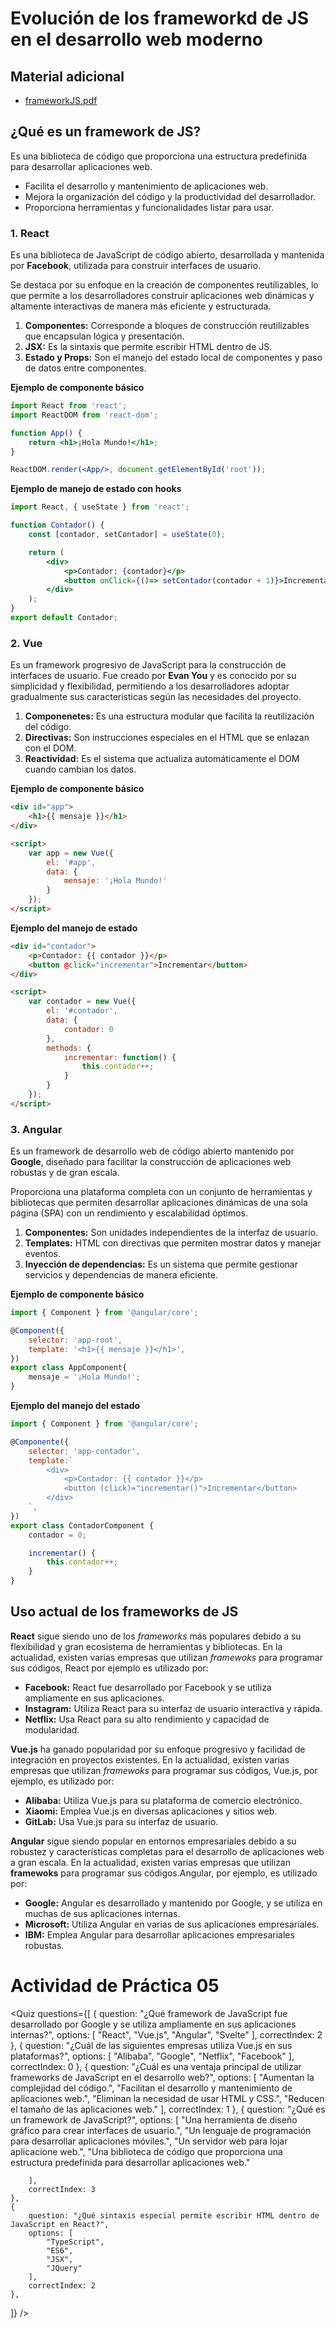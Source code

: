 # Evolución de los frameworkd de JS en el desarrollo web moderno

## Material adicional

- [frameworkJS.pdf](/inacap/ti3v31/docs/frameworkJS.pdf)

## ¿Qué es un framework de JS?
Es una biblioteca de código que proporciona una estructura predefinida para desarrollar aplicaciones web.

- Facilita el desarrollo y mantenimiento de aplicaciones web.
- Mejora la organización del código y la productividad del desarrollador.
- Proporciona herramientas y funcionalidades listar para usar.

### 1. React
Es una biblioteca de JavaScript de código abierto, desarrollada y mantenida por **Facebook**, utilizada para construir interfaces de usuario.

Se destaca por su enfoque en la creación de componentes reutilizables, lo que permite a los desarrolladores construir aplicaciones web dinámicas y altamente interactivas de manera más eficiente y estructurada.

1. **Componentes:** Corresponde a bloques de construcción reutilizables que encapsulan lógica y presentación.
2. **JSX:** Es la sintaxis que permite escribir HTML dentro de JS.
3. **Estado y Props:** Son el manejo del estado local de componentes y paso de datos entre componentes.

**Ejemplo de componente básico**

```jsx
import React from 'react';
import ReactDOM from 'react-dom';

function App() {
    return <h1>¡Hola Mundo!</h1>;
}

ReactDOM.render(<App/>, document.getElementById('root'));
```

**Ejemplo de manejo de estado con hooks**

```jsx
import React, { useState } from 'react';

function Contador() {
    const [contador, setContador] = useState(0);

    return (
        <div>
            <p>Contador: {contador}</p>
            <button onClick={()=> setContador(contador + 1)}>Incrementar</button>
        </div>
    );
}
export default Contador;
```

### 2. Vue
Es un framework progresivo de JavaScript para la construcción de interfaces de usuario. Fue creado por **Evan You** y es conocido por su simplicidad y flexibilidad, permitiendo a los desarrolladores adoptar gradualmente sus características según las necesidades del proyecto.

1. **Componenetes:** Es una estructura modular que facilita la reutilización del código.
2. **Directivas:** Son instrucciones especiales en el HTML que se enlazan con el DOM.
3. **Reactividad:** Es el sistema que actualiza automáticamente el DOM cuando cambian los datos.

**Ejemplo de componente básico**

```html
<div id="app">
    <h1>{{ mensaje }}</h1>
</div>

<script>
    var app = new Vue({
        el: '#app',
        data: {
            mensaje: '¡Hola Mundo!'
        }
    });
</script>
```

**Ejemplo del manejo de estado**


```html
<div id="contador">
    <p>Contador: {{ contador }}</p>
    <button @click="incrementar">Incrementar</button>
</div>

<script>
    var contador = new Vue({
        el: '#contador',
        data: {
            contador: 0
        },
        methods: {
            incrementar: function() {
                this.contador++;
            }
        }
    });
</script>
```

### 3. Angular
Es un framework de desarrollo web de código abierto mantenido por **Google**, diseñado para facilitar la construcción de aplicaciones web robustas y de gran escala.

Proporciona una plataforma completa con un conjunto de herramientas y bibliotecas que permiten desarrollar aplicaciones dinámicas de una sola página (SPA) con un rendimiento y escalabilidad óptimos.

1. **Componentes:** Son unidades independientes de la interfaz de usuario.
2. **Templates:** HTML con directivas que permiten mostrar datos y manejar eventos.
3. **Inyección de dependencias:** Es un sistema que permite gestionar servicios y dependencias de manera eficiente.

**Ejemplo de componente básico**

```js
import { Component } from '@angular/core';

@Component({
    selector: 'app-root',
    template: '<h1>{{ mensaje }}</h1>',
})
export class AppComponent{
    mensaje = '¡Hola Mundo!';
}
```

**Ejemplo del manejo del estado**

```js
import { Component } from '@angular/core';

@Componente({
    selector: 'app-contador',
    template:`
        <div>
            <p>Contador: {{ contador }}</p>
            <button (click)="incrementar()">Incrementar</button>
        </div>
    `,
})
export class ContadorComponent {
    contador = 0;

    incrementar() {
        this.contador++;
    }
}
```

## Uso actual de los frameworks de JS
**React** sigue siendo uno de los *frameworks* más populares debido a su flexibilidad y gran ecosistema de herramientas y bibliotecas. En la actualidad, existen varias empresas que utilizan *framewoks* para programar sus códigos, React por ejemplo es utilizado por:

- **Facebook:** React fue desarrollado por Facebook y se utiliza ampliamente en sus aplicaciones.
- **Instagram:** Utiliza React para su interfaz de usuario interactiva y rápida.
- **Netflix:** Usa React para su alto rendimiento y capacidad de modularidad.

**Vue.js** ha ganado popularidad por su enfoque progresivo y facilidad de integración en proyectos existentes. En la actualidad, existen varias empresas que utilizan *framewoks* para programar sus códigos, Vue.js, por ejemplo, es utilizado por:

- **Alibaba:** Utiliza Vue.js para su plataforma de comercio electrónico.
- **Xiaomi:** Emplea Vue.js en diversas aplicaciones y sitios web.
- **GitLab:** Usa Vue.js para su interfaz de usuario.

**Angular** sigue siendo popular en entornos empresariales debido a su robustez y características completas para el desarrollo de aplicaciones web a gran escala. En la actualidad, existen varias empresas que utilizan **framewoks** para programar sus códigos.Angular, por ejemplo, es utilizado por:

- **Google:** Angular es desarrollado y mantenido por Google, y se utiliza en muchas de sus aplicaciones internas.
- **Microsoft:** Utiliza Angular en varias de sus aplicaciones empresariales.
- **IBM:** Emplea Angular para desarrollar aplicaciones empresariales robustas.


# Actividad de Práctica 05

<Quiz questions={[
	{
		question: "¿Qué framework de JavaScript fue desarrollado por Google y se utiliza ampliamente en sus aplicaciones internas?",
		options: [
			"React",
			"Vue.js",
			"Angular",
			"Svelte"
		],
		correctIndex: 2
	},
    {
		question: "¿Cuál de las siguientes empresas utiliza Vue.js en sus plataformas?",
		options: [
			"Alibaba",
			"Google",
			"Netflix",
			"Facebook"
		],
		correctIndex: 0
	},
    {
		question: "¿Cuál es una ventaja principal de utilizar frameworks de JavaScript en el desarrollo web?",
		options: [
			"Aumentan la complejidad del código.",
			"Facilitan el desarrollo y mantenimiento de aplicaciones web.",
			"Eliminan la necesidad de usar HTML y CSS.",
			"Reducen el tamaño de las aplicaciones web."
		],
		correctIndex: 1
	},
    {
		question: "¿Qué es un framework de JavaScript?",
		options: [
			"Una herramienta de diseño gráfico para crear interfaces de usuario.",
			"Un lenguaje de programación para desarrollar aplicaciones móviles.",
			"Un servidor web para lojar aplicacione web.",
			"Una biblioteca de código que proporciona una estructura predefinida para desarrollar aplicaciones web."

		],
		correctIndex: 3 
	},
    {
		question: "¿Qué sintaxis especial permite escribir HTML dentro de JavaScript en React?",
		options: [
			"TypeScript",
			"ES6",
			"JSX",
			"JQuery"
		],
		correctIndex: 2
	},
]} />